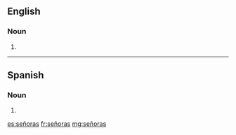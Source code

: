 ==English==

===Noun===
{{head|en|plural}}

# {{plural of|señora|lang=en}}

----

==Spanish==

===Noun===
{{head|es|noun form|g=f-p}}

# {{plural of|señora|lang=es}}

[[es:señoras]]
[[fr:señoras]]
[[mg:señoras]]
